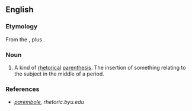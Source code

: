==English==

===Etymology===
From the {{etyl|grc}} {{term|παρά|tr=para|lang=grc|sc=polytonic||beside}}, plus {{term|ἐμβολή|tr=embolē|lang=grc|sc=polytonic||throwing in}}.

===Noun===
{{en-noun}}

# {{rhetoric}} A kind of [[rhetorical]] [[parenthesis]]. The insertion of something relating to the subject in the middle of a period.

===References===
*''[http://rhetoric.byu.edu/figures/P/parembole.htm parembole], rhetoric.byu.edu''